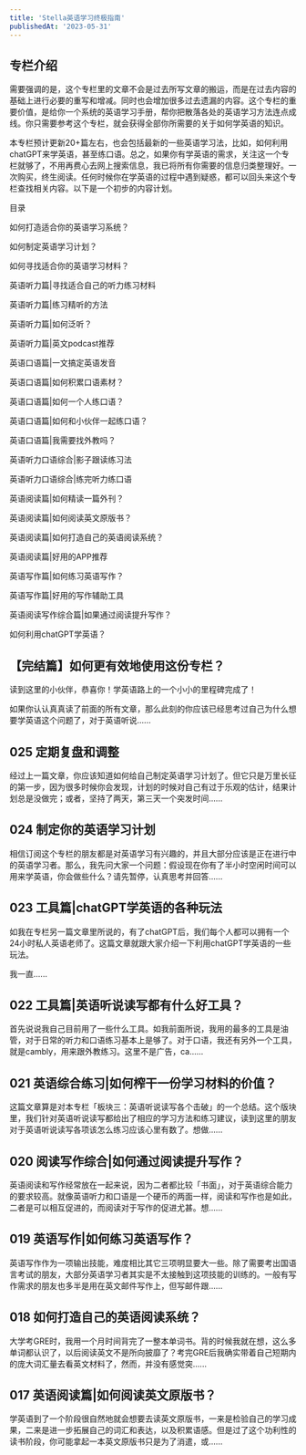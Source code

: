 ```yaml
---
title: 'Stella英语学习终极指南'
publishedAt: '2023-05-31'
---
```


## 专栏介绍

需要强调的是，这个专栏里的文章不会是过去所写文章的搬运，而是在过去内容的基础上进行必要的重写和增减。同时也会增加很多过去遗漏的内容。这个专栏的重要价值，是给你一个系统的英语学习手册，帮你把散落各处的英语学习方法连点成线。你只需要参考这个专栏，就会获得全部你所需要的关于如何学英语的知识。

本专栏预计更新20+篇左右，也会包括最新的一些英语学习法，比如，如何利用chatGPT来学英语，甚至练口语。总之，如果你有学英语的需求，关注这一个专栏就够了，不用再费心去网上搜索信息，我已将所有你需要的信息归类整理好。一次购买，终生阅读。任何时候你在学英语的过程中遇到疑惑，都可以回头来这个专栏查找相关内容。以下是一个初步的内容计划。

目录

如何打造适合你的英语学习系统？

如何制定英语学习计划？

如何寻找适合你的英语学习材料？

英语听力篇|寻找适合自己的听力练习材料

英语听力篇|练习精听的方法

英语听力篇|如何泛听？

英语听力篇|英文podcast推荐

英语口语篇|一文搞定英语发音

英语口语篇|如何积累口语素材？

英语口语篇|如何一个人练口语？

英语口语篇|如何和小伙伴一起练口语？

英语口语篇|我需要找外教吗？

英语听力口语综合|影子跟读练习法

英语听力口语综合|练完听力练口语

英语阅读篇|如何精读一篇外刊？

英语阅读篇|如何阅读英文原版书？

英语阅读篇|如何打造自己的英语阅读系统？

英语阅读篇|好用的APP推荐

英语写作篇|如何练习英语写作？

英语写作篇|好用的写作辅助工具

英语阅读写作综合篇|如果通过阅读提升写作？

如何利用chatGPT学英语？



## 【完结篇】如何更有效地使用这份专栏？
读到这里的小伙伴，恭喜你！学英语路上的一个小小的里程碑完成了！

如果你认认真真读了前面的所有文章，那么此刻的你应该已经思考过自己为什么想要学英语这个问题了，对于英语听说......

## 025 定期复盘和调整
经过上一篇文章，你应该知道如何给自己制定英语学习计划了。但它只是万里长征的第一步，因为很多时候你会发现，计划的时候对自己有过于乐观的估计，结果计划总是没做完；或者，坚持了两天，第三天一个突发时间......

## 024 制定你的英语学习计划
相信订阅这个专栏的朋友都是对英语学习有兴趣的，并且大部分应该是正在进行中的英语学习者。那么，我先问大家一个问题：假设现在你有了半小时空闲时间可以用来学英语，你会做些什么？请先暂停，认真思考并回答......

## 023 工具篇|chatGPT学英语的各种玩法
如我在专栏另一篇文章里所说的，有了chatGPT后，我们每个人都可以拥有一个24小时私人英语老师了。这篇文章就跟大家介绍一下利用chatGPT学英语的一些玩法。

我一直......

## 022 工具篇|英语听说读写都有什么好工具？
首先说说我自己目前用了一些什么工具。如我前面所说，我用的最多的工具是油管，对于日常的听力和口语练习基本上是够了。对于口语，我还有另外一个工具，就是cambly，用来跟外教练习。这里不是广告，ca......

## 021 英语综合练习|如何榨干一份学习材料的价值？
这篇文章算是对本专栏「板块三：英语听说读写各个击破」的一个总结。这个版块里，我们针对英语听说读写都给出了相应的学习方法和练习建议，读到这里的朋友对于英语听说读写各项该怎么练习应该心里有数了。想做......

## 020 阅读写作综合|如何通过阅读提升写作？
英语阅读和写作经常放在一起来说，因为二者都比较「书面」，对于英语综合能力的要求较高。就像英语听力和口语是一个硬币的两面一样，阅读和写作也是如此，二者是可以相互促进的，而阅读对于写作的促进尤甚。想......

## 019 英语写作|如何练习英语写作？
英语写作作为一项输出技能，难度相比其它三项明显要大一些。除了需要考出国语言考试的朋友，大部分英语学习者其实是不太接触到这项技能的训练的。一般有写作需求的朋友也多半是用在英文邮件写作上，但写邮件跟......

## 018 如何打造自己的英语阅读系统？
大学考GRE时，我用一个月时间背完了一整本单词书。背的时候我就在想，这么多单词都认识了，以后阅读英文不是所向披靡了？考完GRE后我确实带着自己短期内的庞大词汇量去看英文材料了，然而，并没有感觉突......

## 017 英语阅读篇|如何阅读英文原版书？
学英语到了一个阶段很自然地就会想要去读英文原版书，一来是检验自己的学习成果，二来是进一步拓展自己的词汇和表达，以及积累语感。但是过了这个功利性的读书阶段，你可能拿起一本英文原版书只是为了消遣，或......

